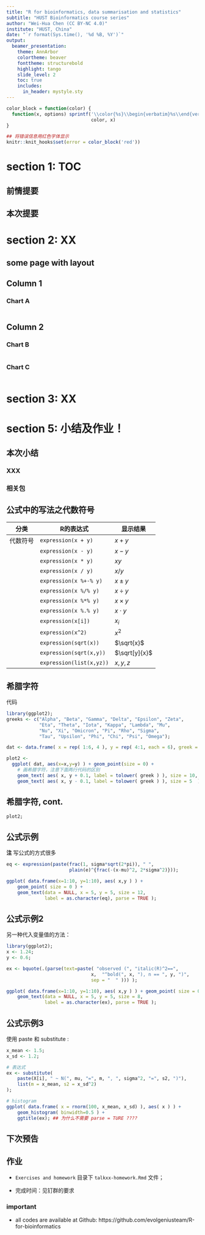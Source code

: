 ```yaml
---
title: "R for bioinformatics, data summarisation and statistics"
subtitle: "HUST Bioinformatics course series"
author: "Wei-Hua Chen (CC BY-NC 4.0)"
institute: "HUST, China"
date: "`r format(Sys.time(), '%d %B, %Y')`"
output: 
  beamer_presentation:
    theme: AnnArbor
    colortheme: beaver
    fonttheme: structurebold
    highlight: tango
    slide_level: 2
    toc: true
    includes:
      in_header: mystyle.sty
---
```


```r
color_block = function(color) {
  function(x, options) sprintf('\\color{%s}\\begin{verbatim}%s\\end{verbatim}',
                               color, x)
}

## 将错误信息用红色字体显示
knitr::knit_hooks$set(error = color_block('red'))

```

# section 1: TOC

## 前情提要

## 本次提要


# section 2: XX

## some page with layout 

Column 1
--------------------------------------------------

### Chart A

```r
```

Column 2
--------------------------------------------------

### Chart B

```r
```

### Chart C

```r
```

# section 3: XX


# section 5: 小结及作业！

## 本次小结

### XXX

### 相关包

## 公式中的写法之**代数符号**

\FontSmall

|分类| R的表达式                | 显示结果                 |
|---------------------|-------------------------|----|
|代数符号|  ```expression(x + y)```  |  $x + y$         |
||```expression(x - y)```| $x-y$ |
||```expression(x * y)```|$xy$|
||```expression(x / y)```| $x/y$ |
||```expression(x %+-% y)```| $x \pm y$ |
||```expression(x %/% y)```| $x \div y$ |
||```expression(x %*% y)```| $x \times y$ |
||```expression(x %.% y)```|$x \cdot y$|
|| ```expression(x[i])``` | $x_{i}$ |
|| ```expression(x^2)``` | $x^{2}$ |
||```expression(sqrt(x))```| $\sqrt{x}$ |
||```expression(sqrt(x,y))```| $\sqrt[y]{x}$ |
||```expression(list(x,yz))```| $x,y,z$ |


## 希腊字符

代码

\FontSmall 

```r
library(ggplot2);
greeks <- c("Alpha", "Beta", "Gamma", "Delta", "Epsilon", "Zeta",
            "Eta", "Theta", "Iota", "Kappa", "Lambda", "Mu",
            "Nu", "Xi", "Omicron", "Pi", "Rho", "Sigma",
            "Tau", "Upsilon", "Phi", "Chi", "Psi", "Omega");

dat <- data.frame( x = rep( 1:6, 4 ), y = rep( 4:1, each = 6), greek = greeks );

plot2 <- 
  ggplot( dat, aes(x=x,y=y) ) + geom_point(size = 0) +
    # 画希腊字符，注意下面两行代码的区别
    geom_text( aes( x, y + 0.1, label = tolower( greek ) ), size = 10, parse = T ) +
    geom_text( aes( x, y - 0.1, label = tolower( greek ) ), size = 5  );
```

## 希腊字符, cont. 

```r
plot2;
```

## 公式示例

**注** 写公式的方式很多

\FontSmall

```r
eq <- expression(paste(frac(1, sigma*sqrt(2*pi)), " ",
                       plain(e)^{frac(-(x-mu)^2, 2*sigma^2)}));

ggplot( data.frame(x=1:10, y=1:10), aes( x,y ) ) + 
    geom_point( size = 0 ) +
    geom_text(data = NULL, x = 5, y = 5, size = 12,
              label = as.character(eq), parse = TRUE );
```


## 公式示例2 

另一种代入变量值的方法：

\FontSmall

```r
library(ggplot2);
x <- 1.24;
y <- 0.6;

ex <- bquote(.(parse(text=paste( "observed (", "italic(R)^2==", 
                               x,  "^bold(", x, "), n == ", y, ")", 
                               sep = "  " ))) );

ggplot( data.frame(x=1:10, y=1:10), aes( x,y ) ) + geom_point( size = 0 ) +
    geom_text(data = NULL, x = 5, y = 5, size = 8,
              label = as.character(ex), parse = TRUE );
```

## 公式示例3

使用 paste 和 substitute :

\FontSmall

```r
x_mean <- 1.5;
x_sd <- 1.2;

# 表达式
ex <- substitute(
    paste(X[i], " ~ N(", mu, "=", m, ", ", sigma^2, "=", s2, ")"),
    list(m = x_mean, s2 = x_sd^2)
);

# histogram
ggplot( data.frame( x = rnorm(100, x_mean, x_sd) ), aes( x ) ) +
    geom_histogram( binwidth=0.5 ) +
    ggtitle(ex); ## 为什么不需要 parse = TURE ???? 
```


## 下次预告


## 作业

-   ```Exercises and homework``` 目录下 ```talkxx-homework.Rmd``` 文件；

- 完成时间：见钉群的要求

### important
* all codes are available at Github: https://github.com/evolgeniusteam/R-for-bioinformatics
